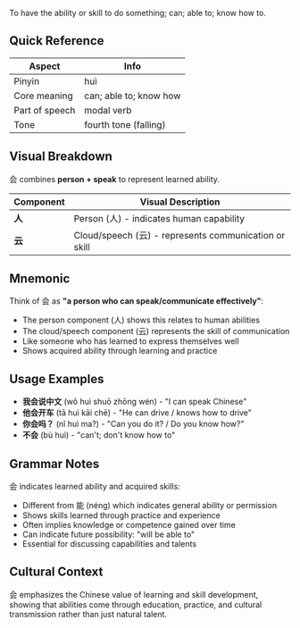 To have the ability or skill to do something; can; able to; know how to.

## Quick Reference

| Aspect         | Info                        |
| -------------- | --------------------------- |
| Pinyin         | huì                         |
| Core meaning   | can; able to; know how      |
| Part of speech | modal verb                  |
| Tone           | fourth tone (falling)       |

## Visual Breakdown

会 combines **person + speak** to represent learned ability.

| Component | Visual Description                                             |
| --------- | -------------------------------------------------------------- |
| **人**    | Person (人) - indicates human capability                     |
| **云**    | Cloud/speech (云) - represents communication or skill        |

## Mnemonic

Think of 会 as **"a person who can speak/communicate effectively"**:

- The person component (人) shows this relates to human abilities
- The cloud/speech component (云) represents the skill of communication
- Like someone who has learned to express themselves well
- Shows acquired ability through learning and practice

## Usage Examples

- **我会说中文** (wǒ huì shuō zhōng wén) - "I can speak Chinese"
- **他会开车** (tā huì kāi chē) - "He can drive / knows how to drive"
- **你会吗？** (nǐ huì ma?) - "Can you do it? / Do you know how?"
- **不会** (bù huì) - "can't; don't know how to"

## Grammar Notes

会 indicates learned ability and acquired skills:
- Different from 能 (néng) which indicates general ability or permission
- Shows skills learned through practice and experience
- Often implies knowledge or competence gained over time
- Can indicate future possibility: "will be able to"
- Essential for discussing capabilities and talents

## Cultural Context

会 emphasizes the Chinese value of learning and skill development, showing that abilities come through education, practice, and cultural transmission rather than just natural talent.
